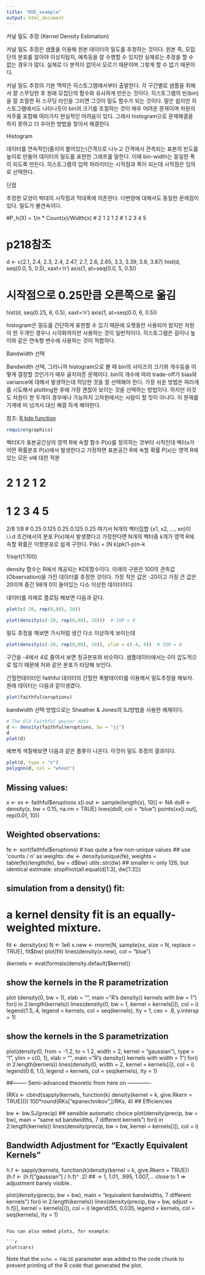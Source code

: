 ```yaml
---
title: "KDE_example"
output: html_document
---
```


커널 밀도 추정 (Kernel Density Estimation)

커널 밀도 추정은 샘플을 이용해 원본 데이터의 밀도를 추정하는 것이다.
원본 즉, 모집단의 분포를 알아야 이상치탐지, 예측등을 잘 수행할 수 있지만 실제로는 추정을 할 수 없는 경우가 많다.  실제로 다 본적이 없어서 모르기 때문이며 그렇게 할 수 없기 때문이다.

커널 밀도 추정의 기본 맥락은 히스토그램에서부터 출발한다. 각 구간별로 샘플을 취해서 잘 스무딩한 후 원래 모집단의 함수와 유사하게 만든는 것이다.
히스토그램의 빈(bin)을 잘 조절한 뒤 스무딩 라인을 그리면 그것이 밀도 함수가 되는 것이다. 
말은 쉽지만 히스토그램에서도 나타나듯이 bin의 크기를 조절하는 것이 매우 어려운 문제이며 차원의 저주를 포함해 여러가지 현실적인 어려움이 있다. 
그래서 histogram으로 문제해결을 하지 못하고 더 우아한 방법을 찾아서 해결한다.

Histogram

데이터를 연속적인(줄지어 붙어있는)간격으로 나누고 간격에서 관측되는 표본의 빈도를 높이로 만들어 데이터의 밀도를 표현한 그래프를 말한다.  이때 bin-width는 동일한 폭이 되도록 만든다.
히스토그램의 입력 파라미터는 시작점과 폭이 되는데 시작점은 임의로 선택한다.

단점

추정한 모양이 박대의 시작점과 막대폭에 의존한다.
다변량에 대해서도 동일한 문제점이 있다.
밀도가 불연속이다.

#P_h(X) = 1/n * Count(x)/Width(x)
# 2 1 2 1 2
# 1 2 3 4 5

# p218참조
d <- c(2.1, 2.4, 2.3, 2.4, 2.47, 2.7, 2.6, 2.65, 3.3, 3.39, 3.8, 3.87)
hist(d, seq(0.0, 5, 0.5), xaxt='n')
axis(1, at=seq(0.0, 5, 0.5))

# 시작점으로 0.25만큼 오른쪽으로 옮김
hist(d, seq(0.25, 6, 0.5), xaxt='n')
axis(1, at=seq(0.0, 6, 0.5))

histogram은 밀도를 간단하게 표현할 수 있기 때문에 오랫동안 사용되어 왔지만 차원이 한 두개인 경우나 시각화까지만 사용하는 것이 일반적이다.   히스토그램은 길이나 높이와 같은 연속형 변수에 사용하는 것이 적합하다.


Bandwidth 선택

Bandwidth 선택, 그러니까 histogram으로 볼 때 bin의 사이즈의 크기와 개수등을 어떻게 결정할 것인가가 매우 골치아픈 문제이다.
bin의 개수에 따라 trade-off가 bias와 variance에 대해서 발생하는데 적당한 것을 잘 선택해야 한다.
가장 쉬운 방법은 여러개를 시도해서 plotting한 후에 가장 괜찮아 보이는 것을 선택하는 방법이다.  하지만 이것도 차원이 한 두개이 경우에나 가능하지 고차원에서는 사람이 할 짓이 아니다.  이 문제를 기계에 떠 넘겨서 대신 해결 하게 해야한다.



참조: [R kde function](http://stat.ethz.ch/R-manual/R-patched/library/stats/html/density.html)

```r
require(graphics)
```
벡터X가 표본공간상의 영역 R에 속할 함수 P(x)를 정의하는 것부터 시작인데
벡터x가 어떤 확률분포 P(x)에서 발생한다고 가정하면
표본공간 R에 속할 확률 P(x)는 영역 R에 있는 모든 x에 대한 적분

# 2 1 2 1 2
# 1 2 3 4 5
2/8
1/8
# 0.25 0.125 0.25 0.125 0.25
여기서 N개의 벡터집합 {x1, x2, ..., xn}이 i.i.d 조건에서의 분포 P(x)에서 발생했다고 가정한다면
N개의 벡터중 k개가 영역 R에 속할 확률은 이항분포로 쉽게 구한다.
P(k) = [N k]pk(1-p)n-k

1/sqrt(1:100)


density 함수는 R에서 제공되는 KDE함수이다.
아래의 구문은 100의 관측값(Observation)을 가진 데이터를 추정한 것이다.
가장 작은 값은 -20이고 가장 큰 값은 20이며 중간 98개 0이 들어있는 다소 이상한 데이터이다.

데이터를 자체로 플로팅 해보면 다음과 같다.
```r
plot(c(-20, rep(0,98), 20))
```

```r
plot(density(c(-20, rep(0,98), 20)))  # IQR = 0
```

밀도 추정을 해보면 가시처럼 생긴 다소 이상하게 보이는데

```r
plot(density(c(-20, rep(0,98), 20)), xlim = c(-4, 4))  # IQR = 0
```

구간을 -4에서 4로 줄여서 보면 정규분포와 비슷하다.
샘플데이터에서는 0이 압도적으로 많기 때문에 저와 같은 분포가 타당해 보인다.

간헐천데이터인 faithful 데이터의 간헐천 폭발데이터를 이용해서 밀도추정을 해보자.
원래 데이터는 다음과 같이생겼다.

```r
plot(faithful$eruptions)
```
bandwidth 선택 방법으로는 Sheather & Jones의 SJ방법을 사용한 예제이다.

```r
# The Old Faithful geyser data
d <- density(faithful$eruptions, bw = "sj")
d
plot(d)
```

예쁘게 색칠해보면 다음과 같은 플롯이 나온다. 이것이 밀도 추정의 결과이다.
```r
plot(d, type = "n")
polygon(d, col = "wheat")
```

## Missing values:
x <- xx <- faithful$eruptions
x[i.out <- sample(length(x), 10)] <- NA
doR <- density(x, bw = 0.15, na.rm = TRUE)
lines(doR, col = "blue")
points(xx[i.out], rep(0.01, 10))

## Weighted observations:
fe <- sort(faithful$eruptions) # has quite a few non-unique values
## use 'counts / n' as weights:
dw <- density(unique(fe), weights = table(fe)/length(fe), bw = d$bw)
utils::str(dw) ## smaller n: only 126, but identical estimate:
stopifnot(all.equal(d[1:3], dw[1:3]))

## simulation from a density() fit:
# a kernel density fit is an equally-weighted mixture.
fit <- density(xx)
N <- 1e6
x.new <- rnorm(N, sample(xx, size = N, replace = TRUE), fit$bw)
plot(fit)
lines(density(x.new), col = "blue")


(kernels <- eval(formals(density.default)$kernel))

## show the kernels in the R parametrization
plot (density(0, bw = 1), xlab = "",
      main = "R's density() kernels with bw = 1")
for(i in 2:length(kernels))
   lines(density(0, bw = 1, kernel =  kernels[i]), col = i)
legend(1.5,.4, legend = kernels, col = seq(kernels),
       lty = 1, cex = .8, y.intersp = 1)

## show the kernels in the S parametrization
plot(density(0, from = -1.2, to = 1.2, width = 2, kernel = "gaussian"),
     type = "l", ylim = c(0, 1), xlab = "",
     main = "R's density() kernels with width = 1")
for(i in 2:length(kernels))
   lines(density(0, width = 2, kernel =  kernels[i]), col = i)
legend(0.6, 1.0, legend = kernels, col = seq(kernels), lty = 1)

##-------- Semi-advanced theoretic from here on -------------


(RKs <- cbind(sapply(kernels,
                     function(k) density(kernel = k, give.Rkern = TRUE))))
100*round(RKs["epanechnikov",]/RKs, 4) ## Efficiencies

bw <- bw.SJ(precip) ## sensible automatic choice
plot(density(precip, bw = bw),
     main = "same sd bandwidths, 7 different kernels")
for(i in 2:length(kernels))
   lines(density(precip, bw = bw, kernel = kernels[i]), col = i)

## Bandwidth Adjustment for "Exactly Equivalent Kernels"
h.f <- sapply(kernels, function(k)density(kernel = k, give.Rkern = TRUE))
(h.f <- (h.f["gaussian"] / h.f)^ .2)
## -> 1, 1.01, .995, 1.007,... close to 1 => adjustment barely visible..

plot(density(precip, bw = bw),
     main = "equivalent bandwidths, 7 different kernels")
for(i in 2:length(kernels))
   lines(density(precip, bw = bw, adjust = h.f[i], kernel = kernels[i]),
         col = i)
legend(55, 0.035, legend = kernels, col = seq(kernels), lty = 1)

```

You can also embed plots, for example:

```r
plot(cars)
```

Note that the `echo = FALSE` parameter was added to the code chunk to prevent printing of the R code that generated the plot.
